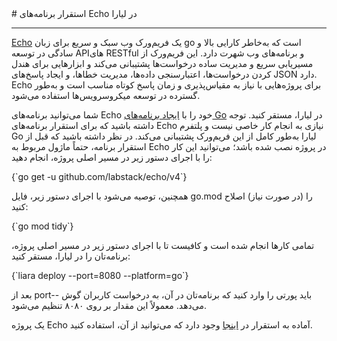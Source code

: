 

<Layout>
<Head>
<title>مستندات استقرار برنامه‌های Echo - لیارا</title>

<meta property="og:title" content="مستندات خدمات رایانش ابری لیارا" />
<meta property="og:description" content="مستندات نحوه استقرار برنامه‌های Echo در go در لیارا"  />
</Head>
# استقرار برنامه‌های Echo در لیارا
<hr className="mb-2" />
<a className="text-[#2196f3] " href="https://echo.labstack.com/">Echo</a> یک فریم‌ورک وب سبک و سریع برای زبان go است که به‌خاطر کارایی بالا و سادگی در توسعه APIهای RESTful و برنامه‌های وب شهرت دارد. این فریم‌ورک از مسیریابی سریع و مدیریت ساده درخواست‌ها پشتیبانی می‌کند و ابزارهایی برای هندل کردن درخواست‌ها، اعتبارسنجی داده‌ها، مدیریت خطاها، و ایجاد پاسخ‌های JSON دارد. Echo برای پروژه‌هایی با نیاز به مقیاس‌پذیری و زمان پاسخ کوتاه مناسب است و به‌طور گسترده در توسعه میکروسرویس‌ها استفاده می‌شود.


<div className='h-2' />

 شما می‌توانید برنامه‌های Echo خود را با <a href="../../how-tos/create-app" className="text-[#2196f3] ">ایجاد برنامه‌های Go</a> در لیارا، مستقر کنید.
توجه داشته باشید که برای استقرار برنامه‌های Echo نیازی به انجام کار خاصی نیست و پلتفرم Go لیارا به‌طور کامل از این فریم‌ورک پشتیبانی می‌کند.
در نظر داشته باشید که قبل از استقرار برنامه، حتماً ماژول مربوط به Echo در پروژه نصب شده باشد؛ می‌توانید این کار را با اجرای دستور زیر در مسیر اصلی پروژه، انجام دهید: 

<div className="h-2" />
<div dir='ltr'>
<Highlight className="bash">
    {`go get -u github.com/labstack/echo/v4`}
</Highlight>
</div>
<div className="h-2" />

همچنین، توصیه می‌شود با اجرای دستور زیر، فایل <Important>go.mod</Important> را (در صورت نیاز) اصلاح کنید:
<div className="h-2" />
<div dir='ltr'>
<Highlight className="python">
    {`go mod tidy`}
</Highlight>
</div>
<div className="h-2" />

تمامی کارها انجام شده است و کافیست تا با اجرای دستور زیر در مسیر اصلی پروژه، برنامه‌تان را در لیارا، مستقر کنید:

<div className="h-2" />
<div dir='ltr'>
<Highlight className="bash">
    {`liara deploy --port=8080 --platform=go`}
</Highlight>
</div>
<div className="h-2" />

بعد از <Important>port--</Important> باید پورتی را وارد کنید که برنامه‌تان در آن، به درخواست کاربران گوش می‌دهد. معمولاً این مقدار بر روی ۸۰۸۰ تنظیم می‌شود.

<div className="h-2" />
<Alert variant="success">
<p>
یک پروژه Echo آماده به استقرار در <a href="https://github.com/liara-cloud/echo-getting-started" className="text-[#2196f3] ">اینجا</a> وجود دارد که می‌توانید از آن، استفاده کنید.
</p>
</Alert>

</Layout>